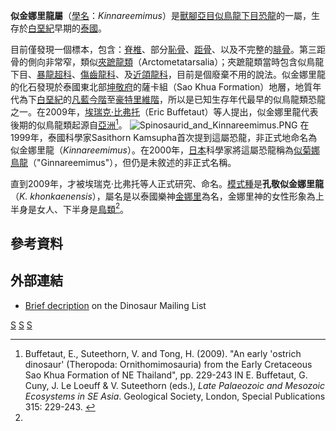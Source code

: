 {{Automatic Taxobox
| taxon = Kinnareemimus
| fossil_range = [[白堊紀|白堊紀]]早期,{{fossil_range|139|128}}
| image = Kinnareemimus pack.png
| image_caption = 似金娜里龍復原圖
| authority = [[埃瑞克·比弗托|Buffetaut]] ''et al.'', 2009
| type_species = '''孔敬似金娜里龍<br />''Kinnareemimus khonkaenensis'''''
| type_species_authority = Buffetaut ''et al.'', 2009
}}

'''似金娜里龍屬'''（[[學名|學名]]：''Kinnareemimus''）是[[獸腳亞目|獸腳亞目]][[似鳥龍下目|似鳥龍下目]][[恐龍|恐龍]]的一屬，生存於[[白堊紀|白堊紀]]早期的[[泰國|泰國]]。

目前僅發現一個標本，包含：[[脊椎|脊椎]]、部分[[恥骨|恥骨]]、[[距骨|距骨]]、以及不完整的[[腓骨|腓骨]]。第三距骨的側向非常窄，類似[[夾蹠龍類|夾蹠龍類]]（Arctometatarsalia）；夾蹠龍類當時包含似鳥龍下目、[[暴龍超科|暴龍超科]]、[[傷齒龍科|傷齒龍科]]、及[[近頜龍科|近頜龍科]]，目前是個廢棄不用的說法。似金娜里龍的化石發現於泰國東北部[[坤敬府|坤敬府]]的薩卡組（Sao Khua Formation）地層，地質年代為下[[白堊紀|白堊紀]]的[[凡藍今階|凡藍今階]]至[[豪特里維階|豪特里維階]]，所以是已知生存年代最早的似鳥龍類恐龍之一。在2009年，[[埃瑞克·比弗托|埃瑞克·比弗托]]（Eric Buffetaut）等人提出，似金娜里龍代表後期的似鳥龍類起源自[[亞洲|亞洲]]<ref name="description">Buffetaut, E., Suteethorn, V. and Tong, H. (2009). "An early 'ostrich dinosaur' (Theropoda: Ornithomimosauria) from the Early Cretaceous Sao Khua Formation of NE Thailand", pp. 229-243 IN E. Buffetaut, G. Cuny, J. Le Loeuff & V. Suteethorn (eds.), ''Late Palaeozoic and Mesozoic Ecosystems in SE Asia''. Geological Society, London, Special Publications 315: 229-243. {{doi: 10.1144/SP315.16}}</ref>。
[[File:Spinosaurid_and_Kinnareemimus.PNG|thumb]]
在1999年，泰國科學家Sasithorn Kamsupha首次提到這屬恐龍，非正式地命名為似金娜里龍（''Kinnareemimus''）。在2000年，[[日本|日本]]科學家將這屬恐龍稱為[[似菊娜鳥龍|似菊娜鳥龍]]（"Ginnareemimus"），但仍是未敘述的非正式名稱。

直到2009年，才被埃瑞克·比弗托等人正式研究、命名。[[模式種|模式種]]是'''孔敬似金娜里龍'''（''K. khonkaenensis''），屬名是以泰國樂神[[金娜里|金娜里]]為名，金娜里神的女性形象為上半身是女人、下半身是[[鳥類|鳥類]]<ref name="description"/>。

== 參考資料 ==
{{reflist}}

== 外部連結 ==
* [http://dml.cmnh.org/2000Sep/msg00208.html Brief decription]{{Wayback|url=http://dml.cmnh.org/2000Sep/msg00208.html |date=20110717182412 }} on the Dinosaur Mailing List
{{獸腳亞目|O.}}
{{Taxonbar|from=Q389591}}

[[Category:上白堊紀恐龍|S]]
[[Category:亞洲恐龍|S]]
[[Category:似鳥龍下目|S]]
